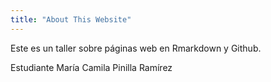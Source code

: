 ```yaml
---
title: "About This Website"
---
```


Este es un taller sobre páginas web en Rmarkdown y Github.

Estudiante María Camila Pinilla Ramírez 